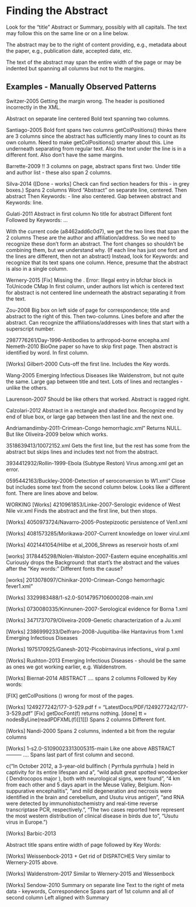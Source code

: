 # Finding the Abstract

Look for the "title" Abstract or Summary,
possibly with all capitals.
The text may follow this on the same line or on a line below.

The abstract may be to the right of content providing, e.g.,
metadata about the paper, e.g., publication date, accepted date, etc.

The text of the abstract may span the entire width of the page or may
be indented but spanning all columns but not to the margins.

## Examples - Manually Observed Patterns



Switzer-2005
 Getting the margin wrong. The header is positioned incorrectly in the XML.
 
 Abstract on separate line centered
 Bold text spanning two columns.

Santiago-2005
 Bold font
 spans two columns
 getColPositions() thinks there are 3 columns since the abstract has sufficiently many lines
 to count as its own column.  Need to make getColPositions() smarter about this.
 Line underneath separating from regular text.
 Also the text under the line is in a different font.
 Also don't have the same margins.

Barrette-2009
 !! 3 columns on page,
   abstract spans first two.
 Under title and author list - these also span 2 columns.

Silva-2014
([Done - works]  Check can find section headers for this - in grey boxes.)
Spans 2 columns
  Word "Abstract" on separate line, centered.
  Then abstract
  Then Keywords:  - line also centered.
  Gap between abstract and Keywords: line.


Gulati-2011
 Abstract in first column
 No title for abstract
 Different font
 Followed by
     Keywords: ...

   With the current code (a8462add6c0d7), we get the two lines that span the 2 columns
    These are the author and affiliation/address.
   So we need to recognize these don't form an abstract.  The font changes so shouldn't be combining them, but we understand why.  (If each line has just one font and the lines are different, then not an abstract)
   Instead, look for Keywords: and recognize that its text spans one column. Hence, presume that the abstract
   is also in a single column.


Wernery-2015
 [Fix]  Missing the <fontspec> .  Error: Illegal entry in bfchar block in ToUnicode CMap
  In first column,
  under authors list which is centered
  text for abstract is not centered
  line underneath the abstract separating it from the text.



Zou-2008
 Big box on left side of page for correspondence; title and abstract to the right of this.
 Then two-columns.
 Lines before and after the abstract.
 Can recognize the affiliations/addresses with lines that start with a superscript number.

2987776261/Day-1996-Antibodies to arthropod-borne encepha.xml
Nemeth-2010
 BioOne paper so have to skip first page.
 Then abstract is identified by word.  In first column.


[Works] Gilbert-2000
  Cuts-off the first line.
 Includes the Key words.



Wang-2005
 Emerging Infectious Diseases like Waldenstrom, but not quite the same.
 Large gap between title and text.
 Lots of lines and rectangles - unlike the others.

 
Laurenson-2007
  Should be like others that worked.
  Abstract is ragged right.

Calzolari-2012
 Abstract in a rectangle and shaded box.
 Recognize end by end of blue box, or large gap between then last line and the next one.

Andriamandimby-2011-Crimean-Congo hemorrhagic.xml" 
 Returns NULL. 
  But like  Oliveira-2009 below which works.

3518639413/10072152.xml
Gets the first line, but the rest has some from the abstract but skips lines and includes text not from the abstract.
 

3934412932/Rollin-1999-Ebola (Subtype Reston) Virus among.xml
  get an error.

0595442163/Buckley-2006-Detection of seroconversion to W1.xml"
 Close but includes some text from the second column below.
 Looks like a different font.
 There are lines above and below.


WORKING
[Works] 4210961853/Linke-2007-Serologic evidence of West Nile vir.xml
 Finds the abstract and the first line, but then stops.

[Works] 4050973724/Navarro-2005-Postepizootic persistence of Ven1.xml

[Works] 4081573285/Morikawa-2007-Current knowledge on lower virul.xml

[Works] 4021441054/Hilbe et al_2006_Shrews as reservoir hosts of.xml

[works] 3178445298/Nolen-Walston-2007-Eastern equine encephalitis.xml
 Curiously drops the Background: that start's the abstract and the values after the "Key words:"
  Different fonts the cause?	 

[works] 2013078097/Chinikar-2010-Crimean-Congo hemorrhagic fever1.xml"

[Works] 3329983488/1-s2.0-S0147957106000208-main.xml

[Works] 0730080335/Kinnunen-2007-Serological evidence for Borna 1.xml

[Works] 3471737079/Oliveira-2009-Genetic characterization of a Ju.xml

[Works] 2386999233/Delfraro-2008-Juquitiba-like Hantavirus from 1.xml
  Emerging Infectious Diseases

[Works] 1975170925/Ganesh-2012-Picobirnavirus infections_ viral p.xml


[Works] Rushton-2013
  Emerging Infectious Diseases - should be the same as ones we got working earlier, e.g. Waldenstrom.


[Works] Biernat-2014
 ABSTRACT ....
 spans 2 columns
 Followed by Key words:

 [FIX] getColPositions ()  wrong for most of the pages.


[Works] 1249277242/177-3-529.pdf
  f = "LatestDocs/PDF/1249277242/177-3-529.pdf"
  [Fix] getDocFont(f) returns nothing.
  [done] tt = nodesByLine(readPDFXML(f)[[1]])
  Spans 2 columns
  Different font.


[Works] Nandi-2000
 Spans 2 columns, indented a bit from the regular columns


[Works] 1-s2.0-S1090023313005315-main
 Like one above
  ABSTRACT
  ---------
   ....
  Spans last part of first column and second.

c("In October 2012, a 3-year-old bullfinch ( Pyrrhula pyrrhula ) held in captivity for its entire lifespan and a", 
"wild adult great spotted woodpecker ( Dendrocopos major ), both with neurological signs, were found", 
"4 km from each other and 5 days apart in the Meuse Valley, Belgium. Non-suppurative encephalitis", 
"and mild degeneration and necrosis were identified in the brain and cerebellum, and Usutu virus antigen", 
"and RNA were detected by immunohistochemistry and real-time reverse transcriptase PCR, respectively.", 
"The two cases reported here represent the most western distribution of clinical disease in birds due to", 
"Usutu virus in Europe.")


[Works] Barbic-2013
 
  Abstract title
  spans entire width of page
  followed by Key Words:


[Works] Weissenbock-2013
 + Get rid of DISPATCHES
 Very similar to Wernery-2015 above.

[Works] Waldenstrom-2017
 Similar to Wernery-2015 and Wessenbock


[Works] Sendow-2010
  Summary on separate line
  Text to the right of meta data - keywords, Correspondence
  Spans part of 1st column and all of second column
  Left aligned with Summary

 
